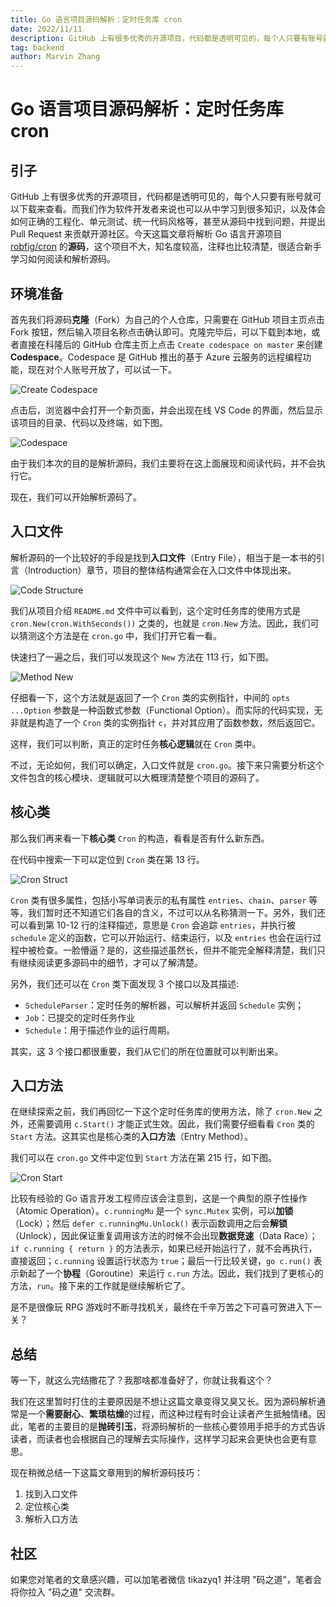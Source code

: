 ```yaml
---
title: Go 语言项目源码解析：定时任务库 cron
date: 2022/11/11
description: GitHub 上有很多优秀的开源项目，代码都是透明可见的，每个人只要有账号就可以下载来查看。而我们作为软件开发者来说也可以从中学习到很多知识，以及体会如何正确的工程化、单元测试、统一代码风格等，甚至从源码中找到问题，并提出 Pull ...
tag: backend
author: Marvin Zhang
---
```


# Go 语言项目源码解析：定时任务库 cron

## 引子

GitHub 上有很多优秀的开源项目，代码都是透明可见的，每个人只要有账号就可以下载来查看。而我们作为软件开发者来说也可以从中学习到很多知识，以及体会如何正确的工程化、单元测试、统一代码风格等，甚至从源码中找到问题，并提出 Pull Request 来贡献开源社区。今天这篇文章将解析 Go 语言开源项目 [robfig/cron](https://github.com/robfig/cron) 的**源码**，这个项目不大，知名度较高，注释也比较清楚，很适合新手学习如何阅读和解析源码。

## 环境准备

首先我们将源码**克隆**（Fork）为自己的个人仓库，只需要在 GitHub 项目主页点击 Fork 按钮，然后输入项目名称点击确认即可。克隆完毕后，可以下载到本地，或者直接在科隆后的 GitHub 仓库主页上点击 `Create codespace on master` 来创建 **Codespace**。Codespace 是 GitHub 推出的基于 Azure 云服务的远程编程功能，现在对个人账号开放了，可以试一下。

![Create Codespace](https://tva1.sinaimg.cn/large/008vxvgGly1h81k5lxvfij30bh0awjrq.jpg)

点击后，浏览器中会打开一个新页面，并会出现在线 VS Code 的界面，然后显示该项目的目录、代码以及终端，如下图。

![Codespace](https://tva1.sinaimg.cn/large/008vxvgGly1h81kb1qrcfj31fz0u0jxk.jpg)

由于我们本次的目的是解析源码，我们主要将在这上面展现和阅读代码，并不会执行它。

现在，我们可以开始解析源码了。

## 入口文件

解析源码的一个比较好的手段是找到**入口文件**（Entry File），相当于是一本书的引言（Introduction）章节，项目的整体结构通常会在入口文件中体现出来。

![Code Structure](https://tva1.sinaimg.cn/large/008vxvgGly1h81kaj34kpj307u0ccjrm.jpg)

我们从项目介绍 `README.md` 文件中可以看到，这个定时任务库的使用方式是 `cron.New(cron.WithSeconds())` 之类的，也就是 `cron.New` 方法。因此，我们可以猜测这个方法是在 `cron.go` 中，我们打开它看一看。

快速扫了一遍之后，我们可以发现这个 `New` 方法在 113 行，如下图。

![Method New](https://tva1.sinaimg.cn/large/008vxvgGly1h81khai90uj31lk0u0dkf.jpg)

仔细看一下，这个方法就是返回了一个 `Cron` 类的实例指针，中间的 `opts ...Option` 参数是一种函数式参数（Functional Option）。而实际的代码实现，无非就是构造了一个 `Cron` 类的实例指针 `c`，并对其应用了函数参数，然后返回它。

这样，我们可以判断，真正的定时任务**核心逻辑**就在 `Cron` 类中。

不过，无论如何，我们可以确定，入口文件就是 `cron.go`。接下来只需要分析这个文件包含的核心模块、逻辑就可以大概理清楚整个项目的源码了。

## 核心类

那么我们再来看一下**核心类** `Cron` 的构造，看看是否有什么新东西。

在代码中搜索一下可以定位到 `Cron` 类在第 13 行。

![Cron Struct](https://tva1.sinaimg.cn/large/008vxvgGly1h81kol3ykqj30vp0u00w1.jpg)

 `Cron` 类有很多属性，包括小写单词表示的私有属性 `entries`、`chain`、`parser` 等等，我们暂时还不知道它们各自的含义，不过可以从名称猜测一下。另外，我们还可以看到第 10-12 行的注释描述，意思是 `Cron` 会追踪 `entries`，并执行被 `schedule` 定义的函数，它可以开始运行、结束运行，以及 `entries` 也会在运行过程中被检查。一脸懵逼？是的，这些描述虽然长，但并不能完全解释清楚，我们只有继续阅读更多源码中的细节，才可以了解清楚。

另外，我们还可以在 `Cron` 类下面发现 3 个接口以及其描述:

- `ScheduleParser`：定时任务的解析器，可以解析并返回 `Schedule` 实例；
- `Job`：已提交的定时任务作业
- `Schedule`：用于描述作业的运行周期。

其实，这 3 个接口都很重要，我们从它们的所在位置就可以判断出来。

## 入口方法

在继续探索之前，我们再回忆一下这个定时任务库的使用方法，除了 `cron.New` 之外，还需要调用 `c.Start()` 才能正式生效。因此，我们需要仔细看看 `Cron` 类的 `Start` 方法。这其实也是核心类的**入口方法**（Entry Method）。

我们可以在 `cron.go` 文件中定位到 `Start` 方法在第 215 行，如下图。

![Cron Start](https://tva1.sinaimg.cn/large/008vxvgGly1h81l3c6nxwj310o0ammy3.jpg)

比较有经验的 Go 语言开发工程师应该会注意到，这是一个典型的原子性操作（Atomic Operation）。`c.runningMu` 是一个 `sync.Mutex` 实例，可以**加锁**（Lock）；然后 `defer c.runningMu.Unlock()` 表示函数调用之后会**解锁**（Unlock），因此保证重复调用该方法的时候不会出现**数据竞速**（Data Race）；`if c.running { return }` 的方法表示，如果已经开始运行了，就不会再执行，直接返回；`c.running` 设置运行状态为 `true`；最后一行比较关键，`go c.run()` 表示新起了一个**协程**（Goroutine）来运行 `c.run` 方法。因此，我们找到了更核心的方法，`run`。接下来的工作就是继续解析它了。

是不是很像玩 RPG 游戏时不断寻找机关，最终在千辛万苦之下可喜可贺进入下一关？

## 总结

等一下，就这么完结撒花了？我那啥都准备好了，你就让我看这个？

我们在这里暂时打住的主要原因是不想让这篇文章变得又臭又长。因为源码解析通常是一个**需要耐心**、**繁琐枯燥**的过程，而这种过程有时会让读者产生抵触情绪。因此，笔者的主要目的是**抛砖引玉**，将源码解析的一些核心要领用手把手的方式告诉读者，而读者也会根据自己的理解去实际操作，这样学习起来会更快也会更有意思。

现在稍微总结一下这篇文章用到的解析源码技巧：

1. 找到入口文件
2. 定位核心类
3. 解析入口方法

## 社区

如果您对笔者的文章感兴趣，可以加笔者微信 tikazyq1 并注明 "码之道"，笔者会将你拉入 "码之道" 交流群。

